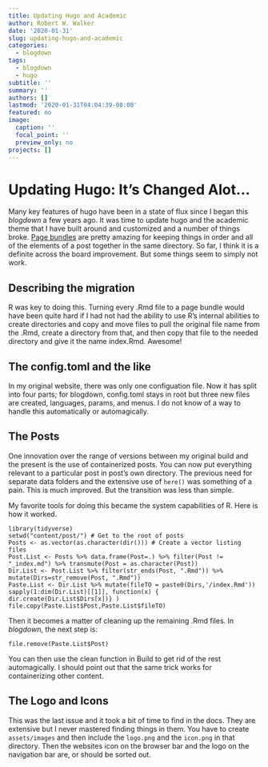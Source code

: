 ```yaml
---
title: Updating Hugo and Academic
author: Robert W. Walker
date: '2020-01-31'
slug: updating-hugo-and-academic
categories:
  - blogdown
tags:
  - blogdown
  - hugo
subtitle: ''
summary: ''
authors: []
lastmod: '2020-01-31T04:04:39-08:00'
featured: no
image:
  caption: ''
  focal_point: ''
  preview_only: no
projects: []
---
```


# Updating Hugo: It's Changed Alot...

Many key features of hugo have been in a state of flux since I began this *blogdown* a few years ago.  It was time to update hugo and the academic theme that I have built around and customized and a number of things broke.  [Page bundles](https://alison.rbind.io/post/2019-02-21-hugo-page-bundles/) are pretty amazing for keeping things in order and all of the elements of a post together in the same directory.  So far, I think it is a definite across the board improvement.  But some things seem to simply not work.

## Describing the migration

R was key to doing this.  Turning every .Rmd file to a page bundle would have been quite hard if I had not had the ability to use R's internal abilities to create directories and copy and move files to pull the original file name from the .Rmd, create a directory from that, and then copy that file to the needed directory and give it the name index.Rmd.  Awesome!

## The config.toml and the like

In my original website, there was only one configuation file.  Now it has split into four parts; for blogdown, config.toml stays in root but three new files are created, languages, params, and menus.  I do not know of a way to handle this automatically or automagically.

## The Posts

One innovation over the range of versions between my original build and the present is the use of containerized posts.  You can now put everything relevant to a particular post in post's own directory.  The previous need for separate data folders and the extensive use of `here()` was something of a pain.  This is much improved.  But the transition was less than simple.

My favorite tools for doing this became the system capabilities of R.  Here is how it worked.

```
library(tidyverse)
setwd("content/post/") # Get to the root of posts
Posts <- as.vector(as.character(dir())) # Create a vector listing files
Post.List <- Posts %>% data.frame(Post=.) %>% filter(Post != "_index.md") %>% transmute(Post = as.character(Post))
Dir.List <- Post.List %>% filter(str_ends(Post, ".Rmd")) %>% mutate(Dirs=str_remove(Post, ".Rmd"))
Paste.List <- Dir.List %>% mutate(fileTO = paste0(Dirs,'/index.Rmd'))
sapply(1:dim(Dir.List)[[1]], function(x) { dir.create(Dir.List$Dirs[x])} )
file.copy(Paste.List$Post,Paste.List$fileTO)
```


Then it becomes a matter of cleaning up the remaining .Rmd files.  In *blogdown*, the next step is:

```
file.remove(Paste.List$Post)
```

You can then use the clean function in Build to get rid of the rest automagically.  I should point out that the same trick works for containerizing other content.

## The Logo and Icons

This was the last issue and it took a bit of time to find in the docs.  They are extensive but I never mastered finding things in them.  You have to create `assets/images` and then include the `logo.png` and the `icon.png` in that directory.  Then the websites icon on the browser bar and the logo on the navigation bar are, or should be sorted out.

